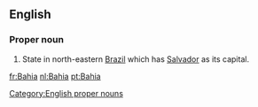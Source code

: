 {{see|bahía}}

==English==

===Proper noun===
#State in north-eastern [[Brazil]] which has [[Salvador]] as its capital.

[[Category:English proper nouns]]

[[fr:Bahia]]
[[nl:Bahia]]
[[pt:Bahia]]